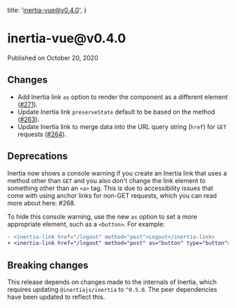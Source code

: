 
  title: 'inertia-vue@v0.4.0',
}

<h1>inertia-vue@v0.4.0</h1>

<div className="-mt-8 mb-12 text-base font-medium text-gray-600">Published on October 20, 2020</div>

## Changes

- Add Inertia link `as` option to render the component as a different element ([#271](https://github.com/inertiajs/inertia/pull/271)).
- Update Inertia link `preserveState` default to be based on the method ([#263](https://github.com/inertiajs/inertia/pull/263)).
- Update Inertia link to merge data into the URL query string (`href`) for `GET` requests ([#264](https://github.com/inertiajs/inertia/pull/264)).

## Deprecations

Inertia now shows a console warning if you create an Inertia link that uses a method other than `GET` and you also don't change the link element to something other than an `<a>` tag. This is due to accessibility issues that come with using anchor links for non-GET requests, which you can read more about here: #268.

To hide this console warning, use the new `as` option to set a more appropriate element, such as a `<button>`. For example:

```diff
- <inertia-link href="/logout" method="post">Logout</inertia-link>
+ <inertia-link href="/logout" method="post" as="button" type="button">Logout</inertia-link>
```

## Breaking changes

This release depends on changes made to the internals of Inertia, which requires updating `@inertiajs/inertia` to `^0.5.0`. The peer dependencies have been updated to reflect this.

